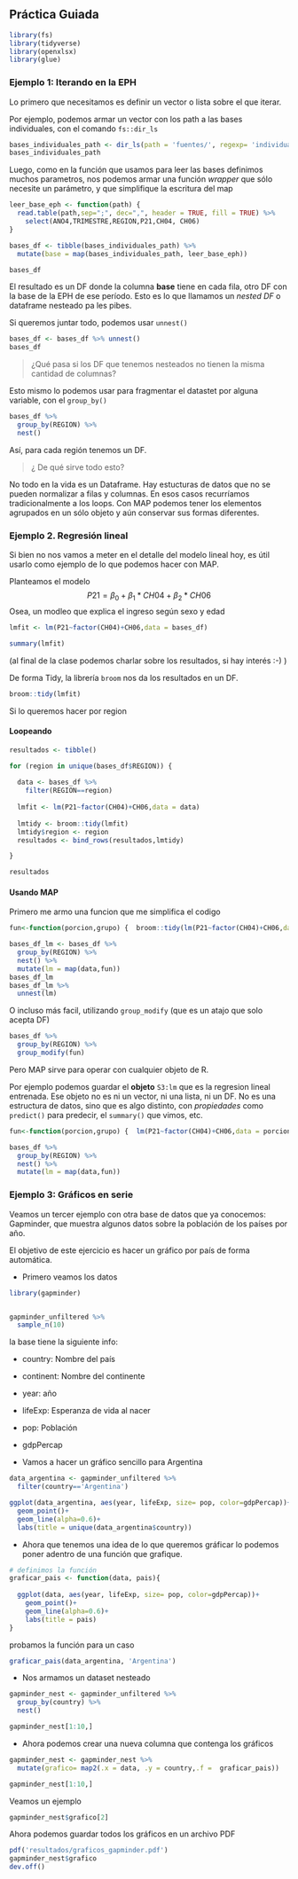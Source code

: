 ## Práctica Guiada


```r
library(fs)
library(tidyverse)
library(openxlsx)
library(glue)

```

### Ejemplo 1: Iterando en la EPH

Lo primero que necesitamos es definir un vector o lista sobre el que iterar. 

Por ejemplo, podemos armar un vector con los path a las bases individuales, con el comando `fs::dir_ls`

```r

bases_individuales_path <- dir_ls(path = 'fuentes/', regexp= 'individual')
bases_individuales_path
```

Luego, como en la función que usamos para leer las bases definimos muchos parametros, nos podemos armar una función _wrapper_ que sólo necesite un parámetro, y que simplifique la escritura del map

```r

leer_base_eph <- function(path) {
  read.table(path,sep=";", dec=",", header = TRUE, fill = TRUE) %>% 
    select(ANO4,TRIMESTRE,REGION,P21,CH04, CH06)
}

bases_df <- tibble(bases_individuales_path) %>%
  mutate(base = map(bases_individuales_path, leer_base_eph))

```

```r
bases_df
```

El resultado es un DF donde la columna __base__ tiene en cada fila, otro DF con la base de la EPH de ese período. Esto es lo que llamamos un _nested DF_ o dataframe nesteado pa les pibes.

Si queremos juntar todo, podemos usar `unnest()`

```r
bases_df <- bases_df %>% unnest()
bases_df
```

> ¿Qué pasa si los DF que tenemos nesteados no tienen la misma cantidad de columnas?


Esto mismo lo podemos usar para fragmentar el datastet por alguna variable, con el `group_by()`


```r
bases_df %>% 
  group_by(REGION) %>% 
  nest()

```

Así, para cada región tenemos un DF.

> ¿ De qué sirve todo esto?

No todo en la vida es un Dataframe. Hay estucturas de datos que no se pueden normalizar a filas y columnas. En esos casos recurríamos tradicionalmente a los loops. Con MAP podemos tener los elementos agrupados en un sólo objeto y aún conservar sus formas diferentes.

### Ejemplo 2. Regresión lineal

Si bien no nos vamos a meter en el detalle del modelo lineal hoy, es útil usarlo como ejemplo de lo que podemos hacer con MAP.

Planteamos el modelo 
$$
P21 = \beta_0 + \beta_1*CH04 + \beta_2*CH06
$$
Osea, un modleo que explica el ingreso según sexo y edad


```r

lmfit <- lm(P21~factor(CH04)+CH06,data = bases_df)

summary(lmfit)
```
(al final de la clase podemos charlar sobre los resultados, si hay interés :-) )

De forma Tidy, la librería `broom` nos da los resultados en un DF.

```r
broom::tidy(lmfit)
```
 
 Si lo queremos hacer por region
 
 
#### Loopeando

```r

resultados <- tibble()

for (region in unique(bases_df$REGION)) {
  
  data <- bases_df %>% 
    filter(REGION==region)
  
  lmfit <- lm(P21~factor(CH04)+CH06,data = data)
  
  lmtidy <- broom::tidy(lmfit)
  lmtidy$region <- region
  resultados <- bind_rows(resultados,lmtidy)

}

resultados
```

#### Usando MAP

Primero me armo una funcion que me simplifica el codigo
```r
fun<-function(porcion,grupo) {  broom::tidy(lm(P21~factor(CH04)+CH06,data = porcion))}
```

```r
bases_df_lm <- bases_df %>% 
  group_by(REGION) %>%
  nest() %>% 
  mutate(lm = map(data,fun))
bases_df_lm
bases_df_lm %>% 
  unnest(lm)
```

O incluso más facil, utilizando `group_modify` (que es un atajo que solo acepta DF)



```r
bases_df %>% 
  group_by(REGION) %>% 
  group_modify(fun)
```


Pero MAP sirve para operar con cualquier objeto de R.

Por ejemplo podemos guardar el __objeto__ `S3:lm` que es la regresion lineal entrenada. Ese objeto no es ni un vector, ni una lista, ni un DF. No es una estructura de datos, sino que es algo distinto, con _propiedades_ como `predict()` para predecir, el `summary()` que vimos, etc.

```r
fun<-function(porcion,grupo) {  lm(P21~factor(CH04)+CH06,data = porcion)}

bases_df %>% 
  group_by(REGION) %>%
  nest() %>%  
  mutate(lm = map(data,fun))
```

### Ejemplo 3: Gráficos en serie

Veamos un tercer ejemplo con otra base de datos que ya conocemos: Gapminder, que muestra algunos datos sobre la población de los países por año.

El objetivo de este ejercicio es hacer un gráfico por país de forma automática. 

- Primero veamos los datos


```r

library(gapminder)


gapminder_unfiltered %>% 
  sample_n(10)

```

la base tiene la siguiente info:

- country: Nombre del país
- continent: Nombre del continente
- year: año
- lifeExp: Esperanza de vida al nacer
- pop: Población
- gdpPercap


- Vamos a hacer un gráfico sencillo para Argentina

```r

data_argentina <- gapminder_unfiltered %>% 
  filter(country=='Argentina')

ggplot(data_argentina, aes(year, lifeExp, size= pop, color=gdpPercap))+
  geom_point()+
  geom_line(alpha=0.6)+
  labs(title = unique(data_argentina$country))
```


- Ahora que tenemos una idea de lo que queremos gráficar lo podemos poner adentro de una función que grafique.

```r


# definimos la función
graficar_pais <- function(data, pais){
  
  ggplot(data, aes(year, lifeExp, size= pop, color=gdpPercap))+
    geom_point()+
    geom_line(alpha=0.6)+
    labs(title = pais)
}

```


probamos la función para un caso

```r
graficar_pais(data_argentina, 'Argentina')

```


- Nos armamos un dataset nesteado

```r

gapminder_nest <- gapminder_unfiltered %>% 
  group_by(country) %>% 
  nest()

gapminder_nest[1:10,]
```

- Ahora podemos crear una nueva columna que contenga los gráficos

```r
gapminder_nest <- gapminder_nest %>% 
  mutate(grafico= map2(.x = data, .y = country,.f =  graficar_pais))

gapminder_nest[1:10,]
```

Veamos un ejemplo


```r
gapminder_nest$grafico[2]
```


Ahora podemos guardar todos los gráficos en un archivo PDF

```r
pdf('resultados/graficos_gapminder.pdf')
gapminder_nest$grafico
dev.off()
```


